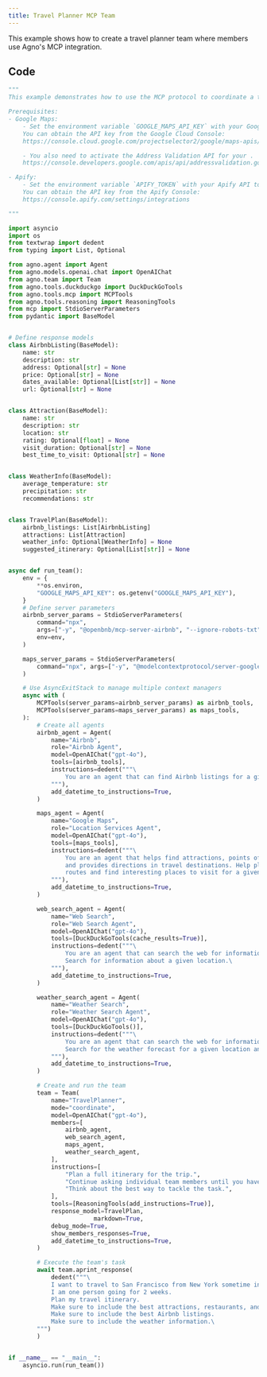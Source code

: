 ```yaml
---
title: Travel Planner MCP Team
---
```


This example shows how to create a travel planner team where members use Agno's MCP integration.

## Code

```python travel_planner_mcp_team.py
"""
This example demonstrates how to use the MCP protocol to coordinate a team of agents.

Prerequisites:
- Google Maps:
    - Set the environment variable `GOOGLE_MAPS_API_KEY` with your Google Maps API key.
    You can obtain the API key from the Google Cloud Console:
    https://console.cloud.google.com/projectselector2/google/maps-apis/credentials

    - You also need to activate the Address Validation API for your .
    https://console.developers.google.com/apis/api/addressvalidation.googleapis.com

- Apify:
    - Set the environment variable `APIFY_TOKEN` with your Apify API token.
    You can obtain the API key from the Apify Console:
    https://console.apify.com/settings/integrations

"""

import asyncio
import os
from textwrap import dedent
from typing import List, Optional

from agno.agent import Agent
from agno.models.openai.chat import OpenAIChat
from agno.team import Team
from agno.tools.duckduckgo import DuckDuckGoTools
from agno.tools.mcp import MCPTools
from agno.tools.reasoning import ReasoningTools
from mcp import StdioServerParameters
from pydantic import BaseModel


# Define response models
class AirbnbListing(BaseModel):
    name: str
    description: str
    address: Optional[str] = None
    price: Optional[str] = None
    dates_available: Optional[List[str]] = None
    url: Optional[str] = None


class Attraction(BaseModel):
    name: str
    description: str
    location: str
    rating: Optional[float] = None
    visit_duration: Optional[str] = None
    best_time_to_visit: Optional[str] = None


class WeatherInfo(BaseModel):
    average_temperature: str
    precipitation: str
    recommendations: str


class TravelPlan(BaseModel):
    airbnb_listings: List[AirbnbListing]
    attractions: List[Attraction]
    weather_info: Optional[WeatherInfo] = None
    suggested_itinerary: Optional[List[str]] = None


async def run_team():
    env = {
        **os.environ,
        "GOOGLE_MAPS_API_KEY": os.getenv("GOOGLE_MAPS_API_KEY"),
    }
    # Define server parameters
    airbnb_server_params = StdioServerParameters(
        command="npx",
        args=["-y", "@openbnb/mcp-server-airbnb", "--ignore-robots-txt"],
        env=env,
    )

    maps_server_params = StdioServerParameters(
        command="npx", args=["-y", "@modelcontextprotocol/server-google-maps"], env=env
    )

    # Use AsyncExitStack to manage multiple context managers
    async with (
        MCPTools(server_params=airbnb_server_params) as airbnb_tools,
        MCPTools(server_params=maps_server_params) as maps_tools,
    ):
        # Create all agents
        airbnb_agent = Agent(
            name="Airbnb",
            role="Airbnb Agent",
            model=OpenAIChat("gpt-4o"),
            tools=[airbnb_tools],
            instructions=dedent("""\
                You are an agent that can find Airbnb listings for a given location.\
            """),
            add_datetime_to_instructions=True,
        )

        maps_agent = Agent(
            name="Google Maps",
            role="Location Services Agent",
            model=OpenAIChat("gpt-4o"),
            tools=[maps_tools],
            instructions=dedent("""\
                You are an agent that helps find attractions, points of interest,
                and provides directions in travel destinations. Help plan travel
                routes and find interesting places to visit for a given location and date.\
            """),
            add_datetime_to_instructions=True,
        )

        web_search_agent = Agent(
            name="Web Search",
            role="Web Search Agent",
            model=OpenAIChat("gpt-4o"),
            tools=[DuckDuckGoTools(cache_results=True)],
            instructions=dedent("""\
                You are an agent that can search the web for information.
                Search for information about a given location.\
            """),
            add_datetime_to_instructions=True,
        )

        weather_search_agent = Agent(
            name="Weather Search",
            role="Weather Search Agent",
            model=OpenAIChat("gpt-4o"),
            tools=[DuckDuckGoTools()],
            instructions=dedent("""\
                You are an agent that can search the web for information.
                Search for the weather forecast for a given location and date.\
            """),
            add_datetime_to_instructions=True,
        )

        # Create and run the team
        team = Team(
            name="TravelPlanner",
            mode="coordinate",
            model=OpenAIChat("gpt-4o"),
            members=[
                airbnb_agent,
                web_search_agent,
                maps_agent,
                weather_search_agent,
            ],
            instructions=[
                "Plan a full itinerary for the trip.",
                "Continue asking individual team members until you have ALL the information you need.",
                "Think about the best way to tackle the task.",
            ],
            tools=[ReasoningTools(add_instructions=True)],
            response_model=TravelPlan,
                        markdown=True,
            debug_mode=True,
            show_members_responses=True,
            add_datetime_to_instructions=True,
        )

        # Execute the team's task
        await team.aprint_response(
            dedent("""\
            I want to travel to San Francisco from New York sometime in May.
            I am one person going for 2 weeks.
            Plan my travel itinerary.
            Make sure to include the best attractions, restaurants, and activities.
            Make sure to include the best Airbnb listings.
            Make sure to include the weather information.\
        """)
        )


if __name__ == "__main__":
    asyncio.run(run_team())
